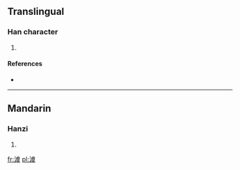 ==Translingual==

===Han character===
{{Han char|rn=85|rad=水|as=13|sn=16|four=3113<sub>4</sub>|canj=水卜心大 (EYPK)}}

# {{defn|Han|sort=水13}}

====References====
* {{Han ref|kx=0652.360|dkj=18375|hdz=31755.030|uh=6F9E|ud=28574|bh=E9F3|bd=59891}}

----

==Mandarin==

===Hanzi===
{{cmn-hanzi|pin=[[yú]] ([[yu2]])|wg=yü<sup>2</sup>}}

# {{defn|lang=cmn|sort=水13}}

[[fr:澞]]
[[pl:澞]]